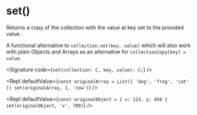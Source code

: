 
# set()

Returns a copy of the collection with the value at key set to the provided value.

A functional alternative to `collection.set(key, value)` which will also work with plain Objects and Arrays as an alternative for `collectionCopy[key] = value`.

<Signature code={`set(collection: C, key, value): C;`} />

<Repl
  defaultValue={`const originalArray = List([ 'dog', 'frog', 'cat' ])
set(originalArray, 1, 'cow')`}
/>

<Repl
  defaultValue={`const originalObject = { x: 123, y: 456 }
set(originalObject, 'x', 789)`}
/>
